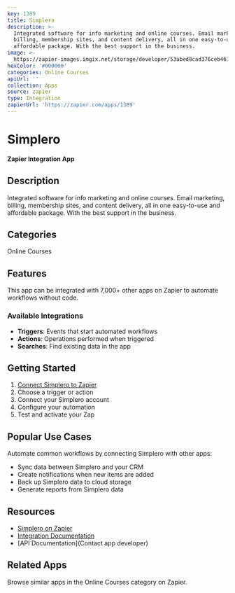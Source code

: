 ```yaml
---
key: 1389
title: Simplero
description: >-
  Integrated software for info marketing and online courses. Email marketing,
  billing, membership sites, and content delivery, all in one easy-to-use and
  affordable package. With the best support in the business.
image: >-
  https://zapier-images.imgix.net/storage/developer/53abed8cad376ceb461deff4bacfe436.png?auto=format%2Ccompress&ixlib=python-3.0.0&q=50
hexColor: '#000000'
categories: Online Courses
apiUrl: ''
collection: Apps
source: zapier
type: Integration
zapierUrl: 'https://zapier.com/apps/1389'
---
```

# Simplero

**Zapier Integration App**

## Description

Integrated software for info marketing and online courses. Email marketing, billing, membership sites, and content delivery, all in one easy-to-use and affordable package. With the best support in the business.

## Categories

Online Courses

## Features

This app can be integrated with 7,000+ other apps on Zapier to automate workflows without code.

### Available Integrations

- **Triggers**: Events that start automated workflows
- **Actions**: Operations performed when triggered
- **Searches**: Find existing data in the app

## Getting Started

1. [Connect Simplero to Zapier](https://zapier.com/apps/1389)
2. Choose a trigger or action
3. Connect your Simplero account
4. Configure your automation
5. Test and activate your Zap

## Popular Use Cases

Automate common workflows by connecting Simplero with other apps:

- Sync data between Simplero and your CRM
- Create notifications when new items are added
- Back up Simplero data to cloud storage
- Generate reports from Simplero data

## Resources

- [Simplero on Zapier](https://zapier.com/apps/1389)
- [Integration Documentation](https://zapier.com/apps/1389/integrations)
- [API Documentation](Contact app developer)

## Related Apps

Browse similar apps in the Online Courses category on Zapier.
